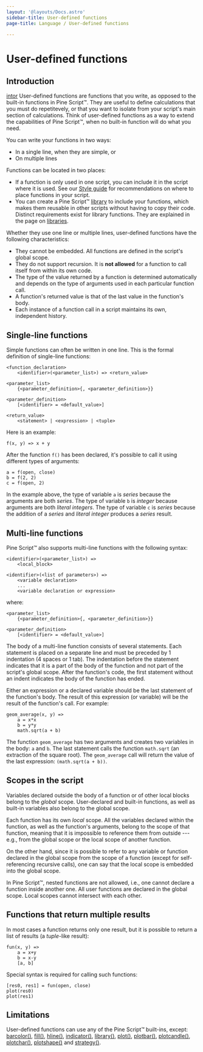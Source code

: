 ```yaml
---
layout: '@layouts/Docs.astro'
sidebar-title: User-defined functions
page-title: Language / User-defined functions

---
```


# User-defined functions 



## Introduction
[intor](/pine-script-docs/concepts/bar-coloring#bar-coloring)
User-defined functions are functions that you write, as opposed to the
built-in functions in Pine Script™. They are useful to define
calculations that you must do repetitevely, or that you want to isolate
from your script\'s main section of calculations. Think of user-defined
functions as a way to extend the capabilities of Pine Script™, when no
built-in function will do what you need.

You can write your functions in two ways:

-   In a single line, when they are simple, or
-   On multiple lines

Functions can be located in two places:

-   If a function is only used in one script, you can include it in the
    script where it is used. See our
    [Style guide](/pine-script-docs/writing/style-guide#function-declarations) for recommendations on where to place functions in your
    script.
-   You can create a Pine Script™
    [library](/pine-script-docs/concepts/libraries) to include
    your functions, which makes them reusable in other scripts without
    having to copy their code. Distinct requirements exist for library
    functions. They are explained in the page on
    [libraries](/pine-script-docs/concepts/libraries).

Whether they use one line or multiple lines, user-defined functions have
the following characteristics:

-   They cannot be embedded. All functions are defined in the script\'s
    global scope.
-   They do not support recursion. It is **not allowed** for a function
    to call itself from within its own code.
-   The type of the value returned by a function is determined
    automatically and depends on the type of arguments used in each
    particular function call.
-   A function\'s returned value is that of the last value in the
    function\'s body.
-   Each instance of a function call in a script maintains its own,
    independent history.

## Single-line functions

Simple functions can often be written in one line. This is the formal
definition of single-line functions:

``` text
<function_declaration>
    <identifier>(<parameter_list>) => <return_value>

<parameter_list>
    {<parameter_definition>{, <parameter_definition>}}

<parameter_definition>
    [<identifier> = <default_value>]

<return_value>
    <statement> | <expression> | <tuple>
```

Here is an example:

``` pine
f(x, y) => x + y
```

After the function `f()` has been declared, it\'s possible to call it
using different types of arguments:

``` pine
a = f(open, close)
b = f(2, 2)
c = f(open, 2)
```

In the example above, the type of variable `a` is *series* because the
arguments are both *series*. The type of variable `b` is *integer*
because arguments are both *literal integers*. The type of variable `c`
is *series* because the addition of a *series* and *literal integer*
produces a *series* result.

## Multi-line functions

Pine Script™ also supports multi-line functions with the following
syntax:

``` text
<identifier>(<parameter_list>) => 
    <local_block>

<identifier>(<list of parameters>) =>
    <variable declaration>
    ...
    <variable declaration or expression>
```

where:

``` text
<parameter_list>
    {<parameter_definition>{, <parameter_definition>}}

<parameter_definition>
    [<identifier> = <default_value>]
```

The body of a multi-line function consists of several statements. Each
statement is placed on a separate line and must be preceded by 1
indentation (4 spaces or 1 tab). The indentation before the statement
indicates that it is a part of the body of the function and not part of
the script\'s global scope. After the function\'s code, the first
statement without an indent indicates the body of the function has
ended.

Either an expression or a declared variable should be the last statement
of the function\'s body. The result of this expression (or variable)
will be the result of the function\'s call. For example:

``` pine
geom_average(x, y) =>
    a = x*x
    b = y*y
    math.sqrt(a + b)
```

The function `geom_average` has two arguments and creates two variables
in the body: `a` and `b`. The last statement calls the function
`math.sqrt` (an extraction of the square root). The `geom_average` call
will return the value of the last expression: `(math.sqrt(a + b))`.

## Scopes in the script

Variables declared outside the body of a function or of other local
blocks belong to the *global* scope. User-declared and built-in
functions, as well as built-in variables also belong to the global
scope.

Each function has its own *local* scope. All the variables declared
within the function, as well as the function\'s arguments, belong to the
scope of that function, meaning that it is impossible to reference them
from outside \-\-- e.g., from the global scope or the local scope of
another function.

On the other hand, since it is possible to refer to any variable or
function declared in the global scope from the scope of a function
(except for self-referencing recursive calls), one can say that the
local scope is embedded into the global scope.

In Pine Script™, nested functions are not allowed, i.e., one cannot
declare a function inside another one. All user functions are declared
in the global scope. Local scopes cannot intersect with each other.

## Functions that return multiple results

In most cases a function returns only one result, but it is possible to
return a list of results (a *tuple*-like result):

``` pine
fun(x, y) =>
    a = x+y
    b = x-y
    [a, b]
```

Special syntax is required for calling such functions:

``` pine
[res0, res1] = fun(open, close)
plot(res0)
plot(res1)
```

## Limitations

User-defined functions can use any of the Pine Script™ built-ins,
except:
[barcolor()](https://www.tradingview.com/pine-script-reference/v5/#fun_barcolor),
[fill()](https://www.tradingview.com/pine-script-reference/v5/#fun_fill),
[hline()](https://www.tradingview.com/pine-script-reference/v5/#fun_hline),
[indicator()](https://www.tradingview.com/pine-script-reference/v5/#fun_indicator),
[library()](https://www.tradingview.com/pine-script-reference/v5/#fun_library),
[plot()](https://www.tradingview.com/pine-script-reference/v5/#fun_plot),
[plotbar()](https://www.tradingview.com/pine-script-reference/v5/#fun_plotbar),
[plotcandle()](https://www.tradingview.com/pine-script-reference/v5/#fun_plotcandle),
[plotchar()](https://www.tradingview.com/pine-script-reference/v5/#fun_plotchar),
[plotshape()](https://www.tradingview.com/pine-script-reference/v5/#fun_plotshape)
and
[strategy()](https://www.tradingview.com/pine-script-reference/v5/#fun_strategy).


